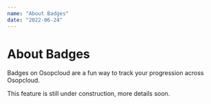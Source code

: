 ```yaml
---
name: "About Badges"
date: "2022-06-24"
---
```


# About Badges

Badges on Osopcloud are a fun way to track your progression across Osopcloud.

This feature is still under construction, more details soon.
